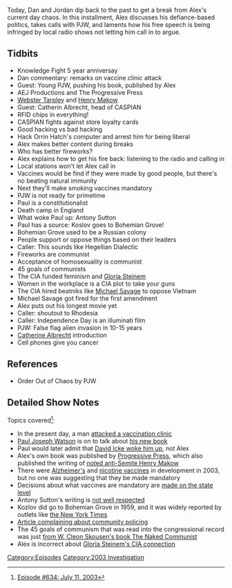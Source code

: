 {{DEFAULTSORT:
    #_EPISODE_0634:July 11, 2003
}}{{Episode
    | title           = July 11, 2003
    | caption         = Listen to this episode on [https://knowledgefight.libsyn.com/634-july-11-2003 Libsyn] [https://open.spotify.com/episode/2oNTY8gO0ApxY4AY4DPczJ Spotify], Read the [[Transcript/634: July 11, 2003|Unofficial Transcript]], View discussion on [https://reddit.com/rxznp1 Reddit]
    | episodeNumber   = 634
    | length          = 01:34:03
    | airDate         = January 7, 2022
    | coverageDate    = July 11, 2003
    | episodeType     = [[:Category:2003 Investigation|2003 Investigation]]
    | appearance      = [[Paul Joseph Watson]], [[Webster Tarpley]], [[Henry Makow]], [[Catherine Albrecht]], [[Orrin Hatch]], [[Antony Sutton]], [[Gloria Steinem]], [[Michael Savage]]
    | previousEpisode = [[633: December 30, 2021]]
    | nextEpisode     = [[635: January 6-7, 2022]]
}}

{{Stub}}

Today, Dan and Jordan dip back to the past to get a break from Alex's current day chaos. In this installment, Alex discusses his defiance-based politics, takes calls with PJW, and laments how his free speech is being infringed by local radio shows not letting him call in to argue.

==Tidbits==

*Knowledge Fight 5 year anniversay
*Dan commentary: remarks on vaccine clinic attack
*Guest: Young PJW, pushing his book, published by Alex
*AEJ Productions and The Progressive Press
*[[Webster Tarpley]] and [[Henry Makow]]
*Guest: Catherin Albrecht, head of CASPIAN
*RFID chips in everything!
*CASPIAN fights against store loyalty cards
*Good hacking vs bad hacking
*Hack Orrin Hatch's computer and arrest him for being liberal
*Alex makes better content during breaks
*Who has better fireworks?
*Alex explains how to get his fire back: listening to the radio and calling in
*Local stations won't let Alex call in
*Vaccines would be find if they were made by good people, but there's no beating natural immunity
*Next they'll make smoking vaccines mandatory
*PJW is not ready for primetime
*Paul is a constitutionalist
*Death camp in England
*What woke Paul up: Antony Sutton
*Paul has a source: Koslov goes to Bohemian Grove!
*Bohemian Grove used to be a Russian colony
*People support or oppose things based on their leaders
*Caller: This sounds like Hegellian Dialectic
*Fireworks are communist
*Acceptance of homosexuality is communist
*45 goals of communists
*The CIA funded feminism and [[Gloria Steinem]]
*Women in the workplace is a CIA plot to take your guns
*The CIA hired beatniks like [[Michael Savage]] to oppose Vietnam
*Michael Savage got fired for the first amendment
*Alex puts out his longest movie yet
*Caller: shoutout to Rhodesia
*Caller: Independence Day is an illuminati film
*PJW: False flag alien invasion in 10-15 years
*[[Catherine Albrecht]] introduction
*Cell phones give you cancer

==References==

*Order Out of Chaos by PJW

==Detailed Show Notes==

Topics covered<ref>[https://knowledgefight.com/research/2022/1/6/episode-634-july-11-2003 Episode #634: July 11, 2003]</ref>:

*In the present day, a man [https://www.washingtonpost.com/health/2022/01/05/california-vaccination-clinic-attack-apollo/ attacked a vaccination clinic]
*[[Paul Joseph Watson]] is on to talk about [https://1library.net/document/zlgkrory-order-chaos-elite-terrorism-new-world-order-pdf.html his new book]
*Paul would later admit that [https://www.thedailybeast.com/alex-jones-protege-paul-joseph-watson-is-about-to-steal-his-crackpot-crown David Icke woke him up], not Alex
*Alex's own book was published by [https://web.archive.org/web/20210805222143/http://www.progressivepress.com/ Progressive Press], which also published the writing of [https://www.savethemales.ca/000612.html?_ga=2.177904877.99370410.1641412520-36664201.1641412520 noted anti-Semite Henry Makow]
*There were [https://www.washingtonpost.com/archive/politics/2003/05/22/dropped-alzheimers-drug-reversed-disease-in-some/ae32bdc0-1809-4380-8c8b-28fc665563d8/ Alzheimer's] and [https://pubmed.ncbi.nlm.nih.gov/18352843/ nicotine vaccines] in development in 2003, but no one was suggesting that they be made mandatory
*Decisions about what vaccines are mandatory are [https://www.cdc.gov/vaccines/parents/records/schools.html made on the state level]
*Antony Sutton's writing is [https://www.proquest.com/openview/692fb9148a320b350392a54dc2a68f87/1?cbl=1819744&pq-origsite=gscholar not well respected]
*Kozlov did go to Bohemian Grove in 1959, and it was widely reported by outlets like [https://www.nytimes.com/1959/07/06/archives/kozlov-is-feted-at-coast-resort-is-guest-at-bohemian-grove-in-area.html the New York Times]
*[http://www.channelingreality.com/documents/communist_oriented_policing.pdf Article complaining about community policing]
*The 45 goals of communism that was read into the congressional record was just [https://cultureshield.com/PDF/45_Goals.pdf from W. Cleon Skousen's book The Naked Communist]
*Alex is incorrect about [https://allthatsinteresting.com/gloria-steinem Gloria Steinem's CIA connection]

[[Category:Episodes]]
[[Category:2003 Investigation]]
